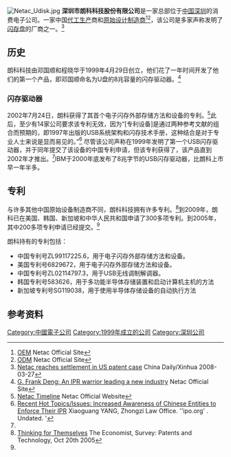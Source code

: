 {{Infobox company
| name             = 深圳市朗科科技股份有限公司<br>Netac Technology Co Ltd
| logo             = 
| type             = [[私人公司|私人公司]]
| traded_as        ={{szse|300042}}
| genre            =
| fate             =
| predecessor      =
| successor        =
| foundation       = {{start date and age|1999|4|29}}
| founder          =
| defunct          =
| location_city    = [[广东省|广东省]][[深圳市|深圳市]]
| location_country = {{PRC}}
| location         =
| locations        =
| area_served      =
| key_people       = 邓国顺 （联合创始人）
| industry         = 消费电子
| products         = {{ubl|USB闪存盘|MP3播放器|MP3播放器|硬盘驱动器/外壳|单片机|SSD|记忆卡}}
| production       =
| services         =
| revenue          =
| operating_income =
| net_income       =
| aum              =
| assets           =
| equity           =
| owner            =
| num_employees    =
| parent           =
| divisions        =
| subsid           =
| homepage         = [http://www.netac.com.cn/ netac.com.cn]
| footnotes        =
| intl             =
}}
[[File:Netac_Udisk.jpg|thumb]]
'''深圳市朗科科技股份有限公司'''是一家总部位于[[中国|中国]][[深圳|深圳]]的消费电子公司。一家中国[[代工生产|代工生产]]商和[[原始设计制造商|原始设计制造商]]<ref name="Netac OEM">[http://www.netac.com/companyintroduction.php?id=2&sid=11&mid=menu2 OEM] {{Wayback|url=http://www.netac.com/companyintroduction.php?id=2&sid=11&mid=menu2 |date=20120224190838 }} Netac Official Site</ref><ref name="Netac ODM">[http://www.netac.com/companyintroduction.php?id=2&sid=12&mid=menu2 ODM] {{Wayback|url=http://www.netac.com/companyintroduction.php?id=2&sid=12&mid=menu2 |date=20120224190943 }} Netac Official Site</ref>，该公司是多家声称发明了[[闪存盘|闪存盘]]的厂商之一。<ref name="China Daily">[http://www.chinadaily.com.cn/bizchina/2008-03/27/content_6570019.htm Netac reaches settlement in US patent case] {{Wayback|url=http://www.chinadaily.com.cn/bizchina/2008-03/27/content_6570019.htm |date=20200821002055 }} China Daily/Xinhua 2008-03-27</ref>

==历史==
朗科科技由邓国顺和程晓华于1999年4月29日创立，他们花了一年时间开发了他们的第一个产品，即邓国顺命名为U盘的8兆容量的闪存驱动器。<ref name="Netac IPR">[http://www.netac.com/newsshow.php?info_id=45&mid= G. Frank Deng: An IPR warrior leading a new industry] {{Webarchive|url=https://web.archive.org/web/20120715040512/http://www.netac.com/newsshow.php?info_id=45&mid= |date=2012-07-15 }} Netac Official Site</ref>

===闪存驱动器===
2002年7月24日，朗科获得了其首个电子闪存外部存储方法和设备的专利。<ref name="Netac Hist">[http://www.netac.com/companyintroduction.php?id=1&sid=7&mid= Netac Timeline] {{Webarchive|url=https://web.archive.org/web/20120610122932/http://www.netac.com/companyintroduction.php?id=1&sid=7&mid= |date=2012-06-10 }} Netac Official Website</ref>此后，至少有14家公司要求该专利无效，因为“[专利设备]是通过两种参考文献的组合而预期的，即1997年出版的USB系统架构和闪存技术手册，这种结合是对于专业人士来说是显而易见的。”<ref name="Zhongzi Law Office">[http://www.ipo.org/AM/CM/ContentDisplay.cfm?ContentFileID=6513&FusePreview=Yes Recent Hot Topics/Issues: Increased Awareness of Chinese Entities to Enforce Their IPR] {{Webarchive|url=https://archive.is/20121203221706/http://www.ipo.org/AM/CM/ContentDisplay.cfm?ContentFileID=6513&FusePreview=Yes |date=2012-12-03 }} Xiaoguang YANG, Zhongzi Law Office. ''ipo.org' . Undated. '</ref>
尽管该公司声称在1999年发明了第一个USB闪存驱动器，并于同年提交了该设备的中国专利申请，但该专利获得了，该产品直到2002年才推出。<ref name="Netac IPR"/>IBM于2000年底发布了8兆字节的USB闪存驱动器，比朗科上市早一年半多。

==专利==
与许多其他中国原始设备制造商不同，朗科科技拥有许多专利。<ref name="Economist">[http://www.economist.com/surveys/displaystory.cfm?story_id=E1_VDTVTGV Thinking for Themselves] {{Wayback|url=http://www.economist.com/surveys/displaystory.cfm?story_id=E1_VDTVTGV |date=20060523124335 }} The Economist, Survey: Patents and Technology, Oct 20th 2005</ref>到2009年，朗科已在美国、韩国、新加坡和中华人民共和国申请了300多项专利。到2005年，其中200多项专利申请已经提交。<ref name="Economist"/>

朗科持有的专利包括：
* 中国专利号ZL99117225.6，用于电子闪存外部存储方法和设备。
* 美国专利号6829672，用于电子闪存外部存储方法和设备。
* 中国专利号ZL02114797.3，用于USB无线调制解调器。
* 韩国专利号583626，用于多功能半导体存储装置和启动计算机主机的方法
* 新加坡专利号SG119038，用于使用半导体存储设备的自动执行方法

==参考资料==
{{reflist}}

[[Category:中國電子公司|Category:中國電子公司]]
[[Category:1999年成立的公司|Category:1999年成立的公司]]
[[Category:深圳公司|Category:深圳公司]]